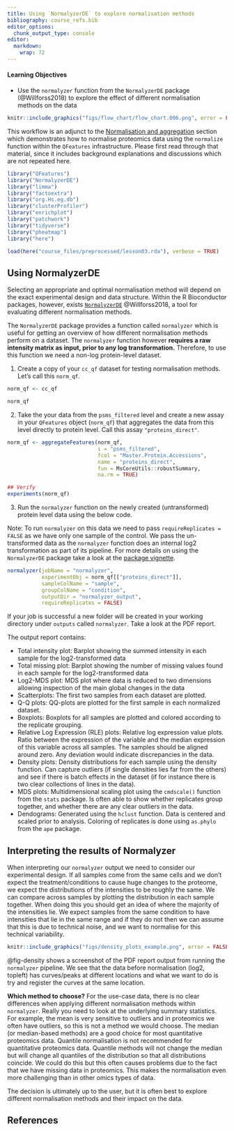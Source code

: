 ```yaml
---
title: Using `NormalyzerDE` to explore normalisation methods
bibliography: course_refs.bib
editor_options: 
  chunk_output_type: console
editor: 
  markdown: 
    wrap: 72
---
```


::: callout-tip
#### Learning Objectives

-   Use the `normalyzer` function from the `NormalyzerDE` package (@Willforss2018) 
to explore the effect of different normalisation methods on the data
:::

```r
knitr::include_graphics("figs/flow_chart/flow_chart.006.png", error = FALSE)
```


::: callout-note
This workflow is an adjunct to the [Normalisation and aggregation](./04_normalisation_aggregation.html) 
section which demonstrates how to normalise proteomics data using the `normalize`
function within the `QFeatures` infrastructure. Please first read through that 
material, since it includes background explanations and discussions which 
are not repeated here.
:::

```r
library("QFeatures")
library("NormalyzerDE")
library("limma")
library("factoextra")
library("org.Hs.eg.db")
library("clusterProfiler")
library("enrichplot")
library("patchwork")
library("tidyverse")
library("pheatmap")
library("here")

load(here("course_files/preprocessed/lesson03.rda"), verbose = TRUE)
```


## Using NormalyzerDE

Selecting an appropriate and optimal normalisation method will depend on the 
exact experimental design and data structure. Within the R Bioconductor
packages, however, exists [`NormalyzerDE`](https://bioconductor.org/packages/release/bioc/html/NormalyzerDE.html) @Willforss2018,
a tool for evaluating different normalisation methods.

The `NormalyzerDE` package provides a function called `normalyzer` which is 
useful for getting an overview of how different normalisation methods perform
on a dataset. The `normalyzer` function however **requires a raw intensity matrix
as input, prior to any log transformation.** Therefore, to use this function we
need a non-log protein-level dataset.

1. Create a copy of your `cc_qf` dataset for testing normalisation methods.
Let's call this `norm_qf`.

```r
norm_qf <- cc_qf

norm_qf
```

2. Take the your data from the `psms_filtered` level and create a new assay in
your `QFeatures` object (`norm_qf`) that aggregates the data from this level 
directly to protein level. Call this assay `"proteins_direct"`.

```r
norm_qf <- aggregateFeatures(norm_qf, 
                             i = "psms_filtered",
                             fcol = "Master.Protein.Accessions",
                             name = "proteins_direct",
                             fun = MsCoreUtils::robustSummary,
                             na.rm = TRUE)

## Verify
experiments(norm_qf)
```

3. Run the `normalyzer` function on the newly created (untransformed) 
protein level data using the below code.

Note: To run `normalyzer` on this data we need to pass `requireReplicates =
FALSE` as we have only one sample of the control. We pass the un-transformed
data as the `normalyzer` function does an internal log2 transformation as part
of its pipeline. For more details on using the `NormalyzerDE` package take a
look at the [package vignette](https://bioconductor.org/packages/release/bioc/vignettes/NormalyzerDE/inst/doc/vignette.html).

```r
normalyzer(jobName = "normalyzer",
           experimentObj = norm_qf[["proteins_direct"]],
           sampleColName = "sample",
           groupColName = "condition",
           outputDir = "normalyzer_output",
           requireReplicates = FALSE)
```

If your job is successful a new folder will be created in your working directory
under `outputs` called `normalyzer`. Take a look at the PDF report. 

The output report contains:

- Total intensity plot: Barplot showing the summed intensity in each sample for the log2-transformed data
- Total missing plot: Barplot showing the number of missing values found in each sample for the log2-transformed data
- Log2-MDS plot: MDS plot where data is reduced to two dimensions allowing inspection of the main global changes in the data
- Scatterplots: The first two samples from each dataset are plotted.
- Q-Q plots: QQ-plots are plotted for the first sample in each normalized dataset.
- Boxplots: Boxplots for all samples are plotted and colored according to the replicate grouping.
- Relative Log Expression (RLE) plots: Relative log expression value plots. Ratio between the expression of the variable and the median expression of this variable across all samples. The samples should be aligned around zero. Any deviation would indicate discrepancies in the data.
- Density plots: Density distributions for each sample using the density function. Can capture outliers (if single densities lies far from the others) and see if there is batch effects in the dataset (if for instance there is two clear collections of lines in the data).
- MDS plots: Multidimensional scaling plot using the `cmdscale()` function from the `stats` package. Is often able to show whether replicates group together, and whether there are any clear outliers in the data.
- Dendograms: Generated using the `hclust` function. Data is centered and scaled prior to analysis. Coloring of replicates is done using `as.phylo` from the `ape` package.


## Interpreting the results of Normalyzer

When interpreting our `normalyzer` output we need to consider our experimental
design. If all samples come from the same cells and we don't expect the treatment/conditions
to cause huge changes to the proteome, we expect the distributions of the
intensities to be roughly the same. We can compare across samples by plotting
the distribution in each sample together. When doing this you should get an idea
of where the majority of the intensities lie. We expect samples from the same
condition to have intensities that lie in the same range and if they do not then we
can assume that this is due to technical noise, and we want to normalise for this
technical variability. 

```r
knitr::include_graphics("figs/density_plots_example.png", error = FALSE)
```

@fig-density shows a screenshot of the PDF report output from running the
`normalyzer` pipeline. We see that the data before normalisation (log2, topleft)
has curves/peaks at different locations and what we want to do is try and
register the curves at the same location.

**Which method to choose?** For the use-case data, there is no clear differences
when applying different normalisation methods within `normalyzer`. Really you
need to look at the underlying summary statistics. For example, the mean is
very sensitive to outliers and in proteomics we often have outliers, so this is
not a method we would choose. The median (or median-based methods) are a good
choice for most quantitative proteomics data. Quantile normalisation is not
recommended for quantitative proteomics data. Quantile methods will not change
the median but will change all quantiles of the distribution so that all
distributions coincide. We could do this but this often causes problems due to
the fact that we have missing data in proteomics. This makes the normalisation
even more challenging than in other omics types of data.

The decision is ultimately up to the user, but it is often best to explore 
different normalisation methods and their impact on the data.

## References {.unnumbered}